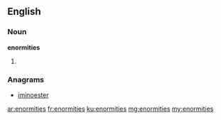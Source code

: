 ==English==

===Noun===
'''enormities'''

# {{plural of|[[enormity]]}}

===Anagrams===
* [[iminoester#English|iminoester]]

[[ar:enormities]]
[[fr:enormities]]
[[ku:enormities]]
[[mg:enormities]]
[[my:enormities]]
